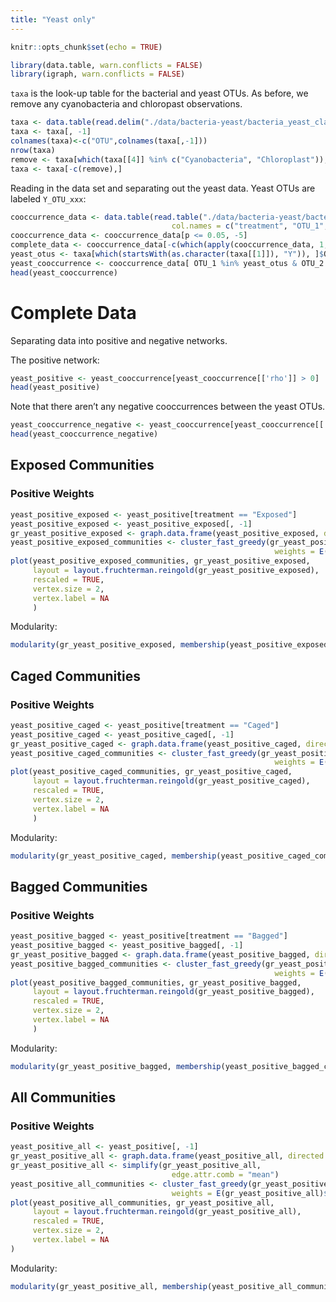 ```yaml
---
title: "Yeast only"
---
```

<script>
$(document).ready(function() {
  $items = $('div#TOC li');
  $items.each(function(idx) {
    num_ul = $(this).parentsUntil('#TOC').length;
    $(this).css({'text-indent': num_ul * 10, 'padding-left': 0});
  });

});
</script>

```r
knitr::opts_chunk$set(echo = TRUE)
```

```r
library(data.table, warn.conflicts = FALSE)
library(igraph, warn.conflicts = FALSE)
```

`taxa` is the look-up table for the bacterial and yeast OTUs.  As before, we remove any cyanobacteria and chloropast observations.  
```r
taxa <- data.table(read.delim("./data/bacteria-yeast/bacteria_yeast_classified_otus"))
taxa <- taxa[, -1]
colnames(taxa)<-c("OTU",colnames(taxa[,-1]))
nrow(taxa)
remove <- taxa[which(taxa[[4]] %in% c("Cyanobacteria", "Chloroplast")),]$OTU
taxa <- taxa[-c(remove),]
```

Reading in the data set and separating out the yeast data.  Yeast OTUs are labeled `Y_OTU_xxx`:

```r

cooccurrence_data <- data.table(read.table("./data/bacteria-yeast/bacteria_yeast_cooccurrence", 
                                    col.names = c("treatment", "OTU_1", "OTU_2", "rho", "p")))
cooccurrence_data <- cooccurrence_data[p <= 0.05, -5]
complete_data <- cooccurrence_data[-c(which(apply(cooccurrence_data, 1, function(x) any(remove %in% x)))),]
yeast_otus <- taxa[which(startsWith(as.character(taxa[[1]]), "Y")), ]$OTU
yeast_cooccurrence <- cooccurrence_data[ OTU_1 %in% yeast_otus & OTU_2 %in% yeast_otus]
head(yeast_cooccurrence)
```

# Complete Data

Separating data into positive and negative networks.

The positive network:
```r
yeast_positive <- yeast_cooccurrence[yeast_cooccurrence[['rho']] > 0]
head(yeast_positive)
```

Note that there aren't any negative cooccurrences between the yeast OTUs.
```r
yeast_cooccurrence_negative <- yeast_cooccurrence[yeast_cooccurrence[['rho']] < 0]
head(yeast_cooccurrence_negative)
```

## Exposed Communities

### Positive Weights 
```r
yeast_positive_exposed <- yeast_positive[treatment == "Exposed"]
yeast_positive_exposed <- yeast_positive_exposed[, -1]
gr_yeast_positive_exposed <- graph.data.frame(yeast_positive_exposed, directed = FALSE)
yeast_positive_exposed_communities <- cluster_fast_greedy(gr_yeast_positive_exposed, 
                                                           weights = E(gr_yeast_positive_exposed)$rho)
plot(yeast_positive_exposed_communities, gr_yeast_positive_exposed, 
     layout = layout.fruchterman.reingold(gr_yeast_positive_exposed),
     rescaled = TRUE,
     vertex.size = 2, 
     vertex.label = NA
     )
```
Modularity:
```r
modularity(gr_yeast_positive_exposed, membership(yeast_positive_exposed_communities))
```

## Caged Communities

### Positive Weights 
```r
yeast_positive_caged <- yeast_positive[treatment == "Caged"]
yeast_positive_caged <- yeast_positive_caged[, -1]
gr_yeast_positive_caged <- graph.data.frame(yeast_positive_caged, directed = FALSE)
yeast_positive_caged_communities <- cluster_fast_greedy(gr_yeast_positive_caged, 
                                                           weights = E(gr_yeast_positive_caged)$rho)
plot(yeast_positive_caged_communities, gr_yeast_positive_caged, 
     layout = layout.fruchterman.reingold(gr_yeast_positive_caged),
     rescaled = TRUE,
     vertex.size = 2, 
     vertex.label = NA
     )
```
Modularity:
```r
modularity(gr_yeast_positive_caged, membership(yeast_positive_caged_communities))
```

## Bagged Communities

### Positive Weights 
```r
yeast_positive_bagged <- yeast_positive[treatment == "Bagged"]
yeast_positive_bagged <- yeast_positive_bagged[, -1]
gr_yeast_positive_bagged <- graph.data.frame(yeast_positive_bagged, directed = FALSE)
yeast_positive_bagged_communities <- cluster_fast_greedy(gr_yeast_positive_bagged, 
                                                           weights = E(gr_yeast_positive_bagged)$rho)
plot(yeast_positive_bagged_communities, gr_yeast_positive_bagged, 
     layout = layout.fruchterman.reingold(gr_yeast_positive_bagged),
     rescaled = TRUE,
     vertex.size = 2, 
     vertex.label = NA
     )
```
Modularity:
```r
modularity(gr_yeast_positive_bagged, membership(yeast_positive_bagged_communities))
```

## All Communities

### Positive Weights


```r
yeast_positive_all <- yeast_positive[, -1]
gr_yeast_positive_all <- graph.data.frame(yeast_positive_all, directed = FALSE)
gr_yeast_positive_all <- simplify(gr_yeast_positive_all, 
                                    edge.attr.comb = "mean")
yeast_positive_all_communities <- cluster_fast_greedy(gr_yeast_positive_all, 
                                    weights = E(gr_yeast_positive_all)$rho)
plot(yeast_positive_all_communities, gr_yeast_positive_all, 
     layout = layout.fruchterman.reingold(gr_yeast_positive_all),
     rescaled = TRUE,
     vertex.size = 2, 
     vertex.label = NA
)
```

Modularity:
```r
modularity(gr_yeast_positive_all, membership(yeast_positive_all_communities))
```
